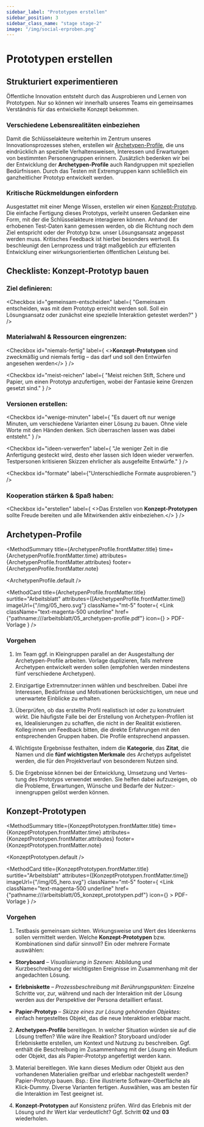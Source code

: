 ```yaml
---
sidebar_label: "Prototypen erstellen"
sidebar_position: 3
sidebar_class_name: "stage stage-2"
image: "/img/social-erproben.png"
---
```



# Prototypen erstellen

## Strukturiert experimentieren

Öffentliche Innovation entsteht durch das Ausprobieren und Lernen von Prototypen. Nur so können wir innerhalb unseres Teams ein gemeinsames Verständnis für das entwickelte Konzept bekommen.

### Verschiedene Lebensrealitäten einbeziehen

Damit die Schlüsselakteure weiterhin im Zentrum unseres Innovationsprozesses stehen, erstellen wir [Archetypen-Profile](#archetypen-profile), die uns eindrücklich an spezielle Verhaltensweisen, Interessen und Erwartungen von bestimmten Personengruppen erinnern. Zusätzlich bedenken wir bei der Entwicklung der **Archetypen-Profile** auch Randgruppen mit speziellen Bedürfnissen. Durch das Testen mit Extremgruppen kann schließlich ein ganzheitlicher Prototyp entwickelt werden.

### Kritische Rückmeldungen einfordern

Ausgestattet mit einer Menge Wissen, erstellen wir einen [Konzept-Prototyp](#konzept-prototypen). Die einfache Fertigung dieses Prototyps, verleiht unseren Gedanken eine Form, mit der die Schlüsselakteure interagieren können. Anhand der erhobenen Test-Daten kann gemessen werden, ob die Richtung noch dem Ziel entspricht oder der Prototyp bzw. unser Lösungsansatz angepasst werden muss. Kritisches Feedback ist hierbei besonders wertvoll. Es beschleunigt den Lernprozess und trägt maßgeblich zur effizienten Entwicklung einer wirkungsorientierten öffentlichen Leistung bei.

## Checkliste: Konzept-Prototyp bauen

### Ziel definieren:

<Checkbox
  id="gemeinsam-entscheiden"
  label={
    "Gemeinsam entscheiden, was mit dem Prototyp erreicht werden soll. Soll ein Lösungsansatz oder zunächst eine spezielle Interaktion getestet werden?"
  }
/>

### Materialwahl & Ressourcen eingrenzen:

<Checkbox
  id="niemals-fertig"
	label={
	<><b>Konzept-Prototypen</b> sind zweckmäßig und niemals fertig – das darf und soll den Entwürfen angesehen werden</>
	}
/>

<Checkbox
  id="meist-reichen"
  label={
    "Meist reichen Stift, Schere und Papier, um einen Prototyp anzu­fertigen, wobei der Fantasie keine Grenzen gesetzt sind."
  }
/>

### Versionen erstellen:

<Checkbox
  id="wenige-minuten"
  label={
    "Es dauert oft nur wenige Minuten, um verschiedene Varianten einer Lösung zu bauen. Ohne viele Worte mit den Händen denken. Sich überraschen lassen was dabei entsteht."
  }
/>

<Checkbox
  id="ideen-verwerfen"
  label={
    "Je weniger Zeit in die Anfertigung gesteckt wird, desto eher lassen sich Ideen wieder verwerfen. Testpersonen kritisieren Skizzen ehrlicher als ausgefeilte Entwürfe."
  }
/>

<Checkbox id="formate" label={"Unterschiedliche Formate ausprobieren."} />

### Kooperation stärken & Spaß haben:

<Checkbox
  id="erstellen"
  label={
    <>Das Erstellen von <b>Konzept-Prototypen</b> sollte Freude bereiten und alle Mitwirkenden aktiv einbeziehen.</>
  }
/>

## Archetypen-Profile

<MethodSummary
  title={ArchetypenProfile.frontMatter.title}
  time={ArchetypenProfile.frontMatter.time}
  attributes={ArchetypenProfile.frontMatter.attributes}
  footer={ArchetypenProfile.frontMatter.note}
>
  <ArchetypenProfile.default />
</MethodSummary>

<MethodCard
  title={ArchetypenProfile.frontMatter.title}
  surtitle="Arbeitsblatt"
  attributes={[ArchetypenProfile.frontMatter.time]}
  imageUrl={"/img/05_hero.svg"}
  className="mt-5"
  footer={
    <Link
      className="text-magenta-500 underline"
      href={"pathname:///arbeitsblatt/05_archetypen-profile.pdf"}
      icon={<EditIcon className="w-3 h-3 text-inherit" />}
    >
      PDF-Vorlage
    </Link>
  }
/>


### Vorgehen

1. Im Team ggf. in Kleingruppen parallel an der Ausgestaltung der Archetypen-Profile arbeiten. Vorlage duplizieren, falls mehrere Archetypen entwickelt werden sollen (empfohlen werden mindestens fünf verschiedene Archetypen).

2. Einzigartige Extremnutzer:innen wählen und beschreiben. Dabei ihre Interessen, Bedürfnisse und Motivationen berücksichtigen, um neue und unerwartete Einblicke zu erhalten.

3. Überprüfen, ob das erstellte Profil realistisch ist oder zu konstruiert wirkt. Die häufigste Falle bei der Erstellung von Archetypen-Profilen ist es, Idealisierungen zu schaffen, die nicht in der Realität existieren. Kolleg:innen um Feedback bitten, die direkte Erfahrungen mit den entsprechenden Gruppen haben. Die Profile entsprechend anpassen.

4. Wichtigste Ergebnisse festhalten, indem die **Kategorie**, das **Zitat**, die Namen und die **fünf wichtigsten Merkmale** des Archetyps aufgelistet werden, die für den Projektverlauf von besonderem Nutzen sind.

5. Die Ergebnisse können bei der Entwicklung, Umsetzung und Vertes- tung des Prototyps verwendet werden. Sie helfen dabei aufzuzeigen, ob die Probleme, Erwartungen, Wünsche und Bedarfe der Nutzer:- innengruppen gelöst werden können.

## Konzept-Prototypen

<MethodSummary
  title={KonzeptPrototypen.frontMatter.title}
  time={KonzeptPrototypen.frontMatter.time}
  attributes={KonzeptPrototypen.frontMatter.attributes}
  footer={KonzeptPrototypen.frontMatter.note}
>
  <KonzeptPrototypen.default />
</MethodSummary>

<MethodCard
  title={KonzeptPrototypen.frontMatter.title}
  surtitle="Arbeitsblatt"
  attributes={[KonzeptPrototypen.frontMatter.time]}
  imageUrl={"/img/05_hero.svg"}
  className="mt-5"
  footer={
    <Link
      className="text-magenta-500 underline"
      href={"pathname:///arbeitsblatt/05_konzept_prototypen.pdf"}
      icon={<EditIcon className="w-3 h-3 text-inherit" />}
    >
      PDF-Vorlage
    </Link>
  }
/>

### Vorgehen

1. Testbasis gemeinsam sichten. Wirkungsweise und Wert des Ideenkerns sollen vermittelt werden. Welche **Konzept-Prototypen** bzw. Kombinationen sind dafür sinnvoll? Ein oder mehrere Formate auswählen:

- **Storyboard** – _Visualisierung in Szenen:_ Abbildung und Kurzbeschreibung der wichtigsten Ereignisse im Zusammenhang mit der angedachten Lösung.

- **Erlebniskette** – _Prozessbeschreibung mit Berührungspunkten:_ Einzelne Schritte vor, zur, während und nach der Interaktion mit der Lösung werden aus der Perspektive der Persona detailliert erfasst.

- **Papier-Prototyp** – _Skizze eines zur Lösung gehörenden Objektes:_ einfach hergestelltes Objekt, das die neue Interaktion erlebbar macht.

2. **Archetypen-Profile** bereitlegen. In welcher Situation würden sie auf die Lösung treffen? Wie wäre ihre Reaktion? Storyboard und/oder Erlebniskette erstellen, um Kontext und Nutzung zu beschreiben. Ggf. enthält die Beschreibung im Zusammenhang mit der Lösung ein Medium oder Objekt, das als Papier-Prototyp angefertigt werden kann.

3. Material bereitlegen. Wie kann dieses Medium oder Objekt aus den vorhandenen Materialien greifbar und erlebbar nachgestellt werden? Papier-Prototyp bauen. Bsp.: Eine illustrierte Software-Oberfläche als Klick-Dummy. Diverse Varianten fertigen. Auswählen, was am besten für die Interaktion im Test geeignet ist.

4. **Konzept-Prototypen** auf Konsistenz prüfen. Wird das Erlebnis mit der Lösung und ihr Wert klar verdeutlicht? Ggf. Schritt **02** und **03** wiederholen.
